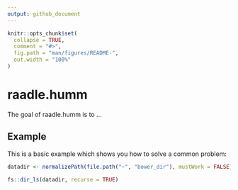 ```yaml
---
output: github_document
---
```


<!-- README.md is generated from README.Rmd. Please edit that file -->

```r
knitr::opts_chunk$set(
  collapse = TRUE,
  comment = "#>",
  fig.path = "man/figures/README-",
  out.width = "100%"
)
```

# raadle.humm

<!-- badges: start -->
<!-- badges: end -->

The goal of raadle.humm is to ...


## Example

This is a basic example which shows you how to solve a common problem:

```r
datadir <- normalizePath(file.path("~", "bower_dir"), mustWork = FALSE) #"/bower"

fs::dir_ls(datadir, recurse = TRUE)
```
